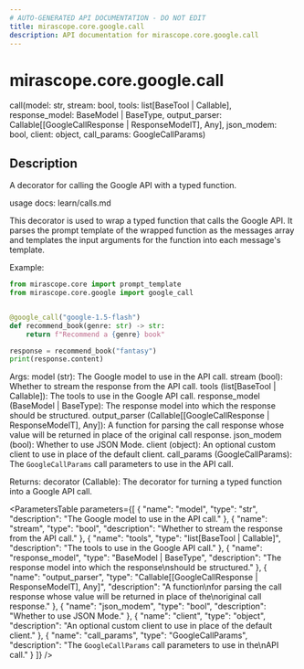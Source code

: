 ```yaml
---
# AUTO-GENERATED API DOCUMENTATION - DO NOT EDIT
title: mirascope.core.google.call
description: API documentation for mirascope.core.google.call
---
```


# mirascope.core.google.call

<ApiType type="Alias" />

<ApiSignature>
call(model: str, stream: bool, tools: list[BaseTool | Callable], response_model: BaseModel | BaseType, output_parser: Callable[[GoogleCallResponse | ResponseModelT], Any], json_modem: bool, client: object, call_params: GoogleCallParams)
</ApiSignature>

## Description

A decorator for calling the Google API with a typed function.

usage docs: learn/calls.md

This decorator is used to wrap a typed function that calls the Google API. It parses
the prompt template of the wrapped function as the messages array and templates the input
arguments for the function into each message's template.

Example:

```python
from mirascope.core import prompt_template
from mirascope.core.google import google_call


@google_call("google-1.5-flash")
def recommend_book(genre: str) -> str:
    return f"Recommend a {genre} book"

response = recommend_book("fantasy")
print(response.content)
```

Args:
    model (str): The Google model to use in the API call.
    stream (bool): Whether to stream the response from the API call.
    tools (list[BaseTool | Callable]): The tools to use in the Google API call.
    response_model (BaseModel | BaseType): The response model into which the response
        should be structured.
    output_parser (Callable[[GoogleCallResponse | ResponseModelT], Any]): A function
        for parsing the call response whose value will be returned in place of the
        original call response.
    json_modem (bool): Whether to use JSON Mode.
    client (object): An optional custom client to use in place of the default client.
    call_params (GoogleCallParams): The `GoogleCallParams` call parameters to use in the
        API call.

Returns:
    decorator (Callable): The decorator for turning a typed function into a Google API
        call.

<ParametersTable
  parameters={[
  {
    "name": "model",
    "type": "str",
    "description": "The Google model to use in the API call."
  },
  {
    "name": "stream",
    "type": "bool",
    "description": "Whether to stream the response from the API call."
  },
  {
    "name": "tools",
    "type": "list[BaseTool | Callable]",
    "description": "The tools to use in the Google API call."
  },
  {
    "name": "response_model",
    "type": "BaseModel | BaseType",
    "description": "The response model into which the response\nshould be structured."
  },
  {
    "name": "output_parser",
    "type": "Callable[[GoogleCallResponse | ResponseModelT], Any]",
    "description": "A function\nfor parsing the call response whose value will be returned in place of the\noriginal call response."
  },
  {
    "name": "json_modem",
    "type": "bool",
    "description": "Whether to use JSON Mode."
  },
  {
    "name": "client",
    "type": "object",
    "description": "An optional custom client to use in place of the default client."
  },
  {
    "name": "call_params",
    "type": "GoogleCallParams",
    "description": "The `GoogleCallParams` call parameters to use in the\nAPI call."
  }
]}
/>

<ReturnType
  type="Callable"
  description="The decorator for turning a typed function into a Google API\ncall."
/>


